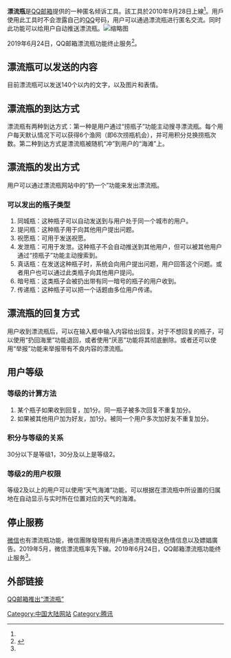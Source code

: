 {{otheruses|瓶中信|subject=[[QQ邮箱|QQ邮箱]]的匿名倾诉功能|other=利用洋流的通讯形式}}
'''漂流瓶'''是[[QQ邮箱|QQ邮箱]]提供的一种匿名倾诉工具。該工具於2010年9月28日上線<ref name="stop"/>。用戶使用此工具时不会泄露自己的[[QQ|QQ]]号码，用户可以通過漂流瓶进行匿名交流。同时此功能可以给用户自动推送漂流瓶。[[File:QQ邮箱漂流瓶.png|缩略图]]

2019年6月24日，QQ邮箱漂流瓶功能终止服务<ref name="stop">{{Cite web|title=QQ邮箱漂流瓶将于明天停止服务|url=https://www.ithome.com/0/429/758.htm|accessdate=2019-09-05|work=www.ithome.com|language=zh|archive-date=2021-01-03|archive-url=https://web.archive.org/web/20210103002329/https://www.ithome.com/0/429/758.htm|dead-url=no}}</ref>。

==漂流瓶可以发送的内容==
目前漂流瓶可以发送140个以内的文字，以及图片和表情。
==漂流瓶的到达方式==
漂流瓶有两种到达方式：第一种是用户通过“捞瓶子”功能主动搜寻漂流瓶。每个用户每天默认情况下可以获得6个渔网（即6次捞瓶机会），并可用积分兑换捞瓶次数。第二种到达方式是漂流瓶被随机“冲”到用户的“海滩”上。
==漂流瓶的发出方式==
用户可以通过漂流瓶网站中的“扔一个”功能来发出漂流瓶。
===可以发出的瓶子类型===
#同城瓶：这种瓶子可以自动发送到与用户处于同一个城市的用户。
#提问瓶：这种瓶子用于向其他用户提出问题。
#祝愿瓶：可用于发送祝愿。
#发泄瓶：可用于发泄。这种瓶子不会自动推送到其他用户，但可以被其他用户通过“捞瓶子”功能主动搜索到。
#真话瓶：在发送这种瓶子时，系统会向用户提出问题，用户回答这个问题。或者用户也可以通过此类瓶子向其他用户提问。
#暗号瓶：这类瓶子会被扔出带有同一暗号的瓶子的用户收到。
#传递瓶：这种瓶子可以把一个话题由多位用户传递。
==漂流瓶的回复方式==
用户收到漂流瓶后，可以在输入框中输入内容给出回复。对于不想回复的瓶子，可以使用“扔回海里”功能退回，或者使用“厌恶”功能将其彻底删除。或者还可以使用“举报”功能来举报带有不良内容的漂流瓶。
==用户等级==
===等级的计算方法===
# 某个瓶子如果收到回复，加1分。同一瓶子被多次回复不重复加分。
# 如果被其他用户加为好友，加1分。被同一个用户多次加好友不重复加分。
===积分与等级的关系===
30分以下是等级1，30分及以上是等级2。
===等级2的用户权限===
等级2及以上的用户可以使用“天气海滩”功能，可以根据在漂流瓶中所设置的归属地在自动显示与实时所在位置对应的天气的海滩。
==停止服務==
[[微信|微信]]也有漂流瓶功能，微信團隊發現有用戶通過漂流瓶發送色情信息以及嫖娼廣告。2019年5月，微信漂流瓶率先下線。2019年6月24日，QQ邮箱漂流瓶功能终止服务<ref name="stop"/>。
==外部链接==
[http://www.cnbeta.com/articles/123120.htm QQ邮箱推出“漂流瓶”] {{Wayback|url=http://www.cnbeta.com/articles/123120.htm |date=20160927005730 }}
{{Reflist}}{{腾讯}}
[[Category:中国大陆网站|Category:中国大陆网站]]
[[Category:腾讯|Category:腾讯]]